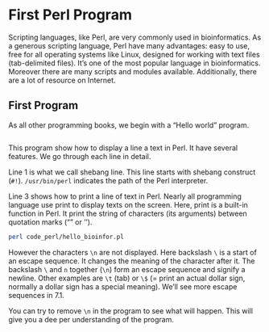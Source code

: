 # First Perl Program


Scripting languages, like Perl, are very commonly used in bioinformatics. As a generous scripting language, Perl have many advantages: easy to use, free for all operating systems like Linux, designed for working with text files (tab-delimited files). It’s one of the most popular language in bioinformatics. Moreover there are many scripts and modules available. Additionally, there are a lot of resource on Internet. 

## First Program

As all other programming books, we begin with a “Hello world” program. 

```perl
```

This program show how to display a line a text in Perl. It have several features. We go through each line in detail. 

Line 1 is what we call shebang line. This line starts with shebang construct (`#!`). `/usr/bin/perl` indicates the path of the Perl interpreter. 

Line 3 shows how to print a line of text in Perl. Nearly all programming language use print to display texts on the screen. Here, print is a built-in function in Perl. It print the string of characters (its arguments) between quotation marks (“” or ‘’).

```sh
perl code_perl/hello_bioinfor.pl
```

However the characters `\n` are not displayed. Here backslash `\` is a start of an escape sequence. It changes the meaning of the character after it. The backslash `\` and `n` together (`\n`) form an escape sequence and signify a newline. Other examples are `\t` (tab) or `\$` (= print an actual dollar sign, normally a dollar sign has a special meaning). We’ll see more escape sequences in 7.1. 

You can try to remove `\n` in the program to see what will happen. This will give you a dee  per understanding of the program. 





